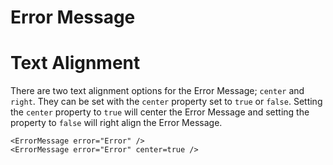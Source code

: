 
# Error Message

# Text Alignment
There are two text alignment options for the Error Message; `center` and `right`. They can be set with the `center` property set to `true` or `false`.
Setting the `center` property to `true` will center the Error Message and setting the property to `false` will right align the Error Message.

<Card>
    <Row>
      <ErrorMessage error="Error" />
    </Row>
    <Row>
      <ErrorMessage error="Error" center=true />
    </Row>
</Card>

```tsx
<ErrorMessage error="Error" />
<ErrorMessage error="Error" center=true />
```
